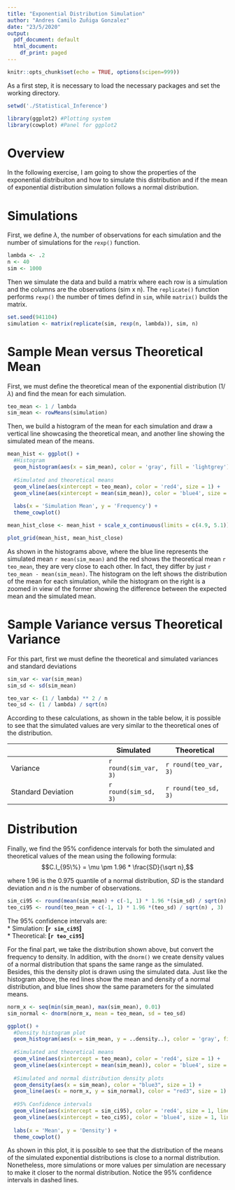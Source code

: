 ```yaml
---
title: "Exponential Distribution Simulation"
author: "Andres Camilo Zuñiga Gonzalez"
date: "23/5/2020"
output:
  pdf_document: default
  html_document:
    df_print: paged
---
```


```r
knitr::opts_chunk$set(echo = TRUE, options(scipen=999))
```

As a first step, it is necessary to load the necessary packages and set the working directory.
```r
setwd('./Statistical_Inference')
```
```r
library(ggplot2) #Plotting system
library(cowplot) #Panel for ggplot2
```

# Overview
In the following exercise, I am going to show the properties of the exponential distribuiton and how to simulate this distribution and if the mean of exponential distribution simulation follows a normal distribution.

# Simulations
First, we define $\lambda$, the number of observations for each simulation and the number of simulations for the `rexp()` function.
```r
lambda <- .2
n <- 40
sim <- 1000
```

Then we simulate the data and build a matrix where each row is a simulation and the columns are the observations (sim x n). The `replicate()` function performs `rexp()` the number of times defind in `sim`, while `matrix()` builds the matrix.
```r
set.seed(941104)
simulation <- matrix(replicate(sim, rexp(n, lambda)), sim, n)
```

# Sample Mean versus Theoretical Mean
First, we must define the theoretical mean of the exponential distribution (1/$\lambda$) and find the mean for each simulation.
```r
teo_mean <- 1 / lambda
sim_mean <- rowMeans(simulation)
```

Then, we build a histogram of the mean for each simulation and draw a vertical line showcasing the theoretical mean, and another line showing the simulated mean of the means.
```r
mean_hist <- ggplot() + 
  #Histogram
  geom_histogram(aes(x = sim_mean), color = 'gray', fill = 'lightgrey') +
  
  #Simulated and theoretical means
  geom_vline(aes(xintercept = teo_mean), color = 'red4', size = 1) +
  geom_vline(aes(xintercept = mean(sim_mean)), color = 'blue4', size = 1) +
  
  labs(x = 'Simulation Mean', y = 'Frequency') +
  theme_cowplot()

mean_hist_close <- mean_hist + scale_x_continuous(limits = c(4.9, 5.1))

plot_grid(mean_hist, mean_hist_close)
```

As shown in the histograms above, where the blue line represents the simulated mean `r mean(sim_mean)` and the red shows the theoretical mean `r teo_mean`, they are very close to each other. In fact, they differ by just `r teo_mean - mean(sim_mean)`. The histogram on the left shows the distribution of the mean for each simulation, while the histogram on the right is a zoomed in view of the former showing the difference between the expected mean and the simulated mean.

# Sample Variance versus Theoretical Variance
For this part, first we must define the theoretical and simulated variances and standard deviations
```r
sim_var <- var(sim_mean)
sim_sd <- sd(sim_mean)

teo_var <- (1 / lambda) ** 2 / n
teo_sd <- (1 / lambda) / sqrt(n)
```

According to these calculations, as shown in the table below, it is possible to see that the simulated values are very similar to the theoretical ones of the distribution.

|  	| Simulated 	| Theoretical 	|
|--------------------	|----------	|-------------	|
| Variance 	| `r round(sim_var, 3)` 	| `r round(teo_var, 3)` 	|
| Standard Deviation 	| `r round(sim_sd, 3)` 	| `r round(teo_sd, 3)` 	|

# Distribution
Finally, we find the 95% confidence intervals for both the simulated and theoretical values of the mean using the following formula:
$$C.I_{95\%} = \mu \pm 1.96 * \frac{SD}{\sqrt n},$$

where $1.96$ is the 0.975 quantile of a normal distribution, $SD$ is the standard deviation and $n$ is the number of observations.
```r
sim_ci95 <- round(mean(sim_mean) + c(-1, 1) * 1.96 *(sim_sd) / sqrt(n) , 3)
teo_ci95 <- round(teo_mean + c(-1, 1) * 1.96 *(teo_sd) / sqrt(n) , 3)
```

The 95% confidence intervals are:  
* Simulation: **[`r sim_ci95`]**  
* Theoretical: **[`r teo_ci95`]**  

For the final part, we take the distribution shown above, but convert the frequency to density. In addition, with the `dnorm()` we create density values of a normal distribution that spans the same range as the simulated. Besides, this the density plot is drawn using the simulated data. Just like the histogram above, the red lines show the mean and density of a normal distribution, and blue lines show the same parameters for the simulated means.
```r
norm_x <- seq(min(sim_mean), max(sim_mean), 0.01)
sim_normal <- dnorm(norm_x, mean = teo_mean, sd = teo_sd)

ggplot() + 
  #Density histogram plot
  geom_histogram(aes(x = sim_mean, y = ..density..), color = 'gray', fill = 'lightgrey') +
  
  #Simulated and theoretical means
  geom_vline(aes(xintercept = teo_mean), color = 'red4', size = 1) +
  geom_vline(aes(xintercept = mean(sim_mean)), color = 'blue4', size = 1) +
  
  #Simulated and normal distribution density plots
  geom_density(aes(x = sim_mean), color = "blue3", size = 1) +
  geom_line(aes(x = norm_x, y = sim_normal), color = "red3", size = 1) +
  
  #95% Confidence intervals
  geom_vline(aes(xintercept = sim_ci95), color = 'red4', size = 1, linetype = 2) +
  geom_vline(aes(xintercept = teo_ci95), color = 'blue4', size = 1, linetype = 2) +
  
  labs(x = 'Mean', y = 'Density') +
  theme_cowplot()
```

As shown in this plot, it is possible to see that the distribution of the means of the simulated exponential distributions is close to a normal distribution. Nonetheless, more simulations or more values per simulation are necessary to make it closer to the normal distribution. Notice the 95% confidence intervals in dashed lines.